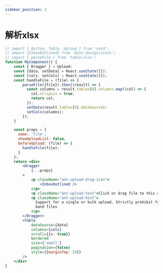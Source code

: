```yaml
---
sidebar_position: 3
---
```


# 解析xlsx

```jsx live
// import { Button, Table, Upload } from 'antd';
// import {InboxOutlined} from '@ant-design/icons';
// import { parseFile } from 'table-xlsx';
function MyComponent() {
    const { Dragger } = Upload;
    const [data, setData] = React.useState([]);
    const [cols, setCols] = React.useState([]);
    const handleFile = (file) => {
        parseFile({file}).then((result) => {
          const columns = result.tables[0].columns.map((col) => {
            col.ellipsis = true;
            return col;
          });
          setData(result.tables[0].dataSource);
          setCols(columns);
        });
    }

    const props = {
      name: 'file',
      showUploadList: false,
      beforeUpload: (file) => {
        handleFile(file);
      }
    };
    return <div>
        <Dragger
            {...props}
        >
            <p className="ant-upload-drag-icon">
                <InboxOutlined />
            </p>
            <p className="ant-upload-text">Click or drag file to this area to upload</p>
            <p className="ant-upload-hint">
              Support for a single or bulk upload. Strictly prohibit from uploading company data or other
              band files
            </p>
        </Dragger>
        <Table
            dataSource={data}
            columns={cols}
            scroll={{x: true}}
            bordered
            size={'small'}
            pagination={false}
            style={{marginTop: 20}}
        />
    </div>
}
```
